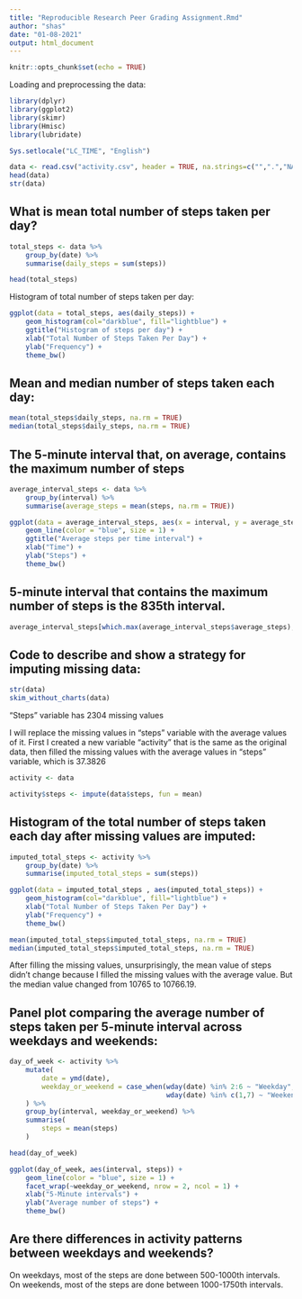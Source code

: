 ```yaml
---
title: "Reproducible Research Peer Grading Assignment.Rmd"
author: "shas"
date: "01-08-2021"
output: html_document
---
```


```r
knitr::opts_chunk$set(echo = TRUE)
```

Loading and preprocessing the data:
```r
library(dplyr)
library(ggplot2)
library(skimr)
library(Hmisc)
library(lubridate)

Sys.setlocale("LC_TIME", "English")
```

```r
data <- read.csv("activity.csv", header = TRUE, na.strings=c("",".","NA"))
head(data)
str(data)
```

## What is mean total number of steps taken per day?

```r
total_steps <- data %>% 
    group_by(date) %>% 
    summarise(daily_steps = sum(steps))

head(total_steps)
```

Histogram of total number of steps taken per day:

```r

ggplot(data = total_steps, aes(daily_steps)) +
    geom_histogram(col="darkblue", fill="lightblue") +
    ggtitle("Histogram of steps per day") +
    xlab("Total Number of Steps Taken Per Day") +
    ylab("Frequency") +
    theme_bw()
```

## Mean and median number of steps taken each day:

```r
mean(total_steps$daily_steps, na.rm = TRUE)
median(total_steps$daily_steps, na.rm = TRUE)
```

## The 5-minute interval that, on average, contains the maximum number of steps

```r
average_interval_steps <- data %>% 
    group_by(interval) %>% 
    summarise(average_steps = mean(steps, na.rm = TRUE))
```

```r
ggplot(data = average_interval_steps, aes(x = interval, y = average_steps)) +
    geom_line(color = "blue", size = 1) +
    ggtitle("Average steps per time interval") +
    xlab("Time") +
    ylab("Steps") +
    theme_bw()
```

## 5-minute interval that contains the maximum number of steps is the 835th interval.

```r
average_interval_steps[which.max(average_interval_steps$average_steps),]$interval
```

## Code to describe and show a strategy for imputing missing data:

```r
str(data)
skim_without_charts(data)
```

"Steps" variable has 2304 missing values

I will replace the missing values in "steps" variable with the average values of it. First I created a new variable "activity" that is the same as the original data, then filled the missing values with the average values in "steps" variable, which is 37.3826

```r
activity <- data 

activity$steps <- impute(data$steps, fun = mean)
```

## Histogram of the total number of steps taken each day after missing values are imputed:

```r
imputed_total_steps <- activity %>% 
    group_by(date) %>% 
    summarise(imputed_total_steps = sum(steps))
```

```r
ggplot(data = imputed_total_steps , aes(imputed_total_steps)) +
    geom_histogram(col="darkblue", fill="lightblue") +
    xlab("Total Number of Steps Taken Per Day") +
    ylab("Frequency") +
    theme_bw()
```

```r
mean(imputed_total_steps$imputed_total_steps, na.rm = TRUE)
median(imputed_total_steps$imputed_total_steps, na.rm = TRUE)
```

After filling the missing values, unsurprisingly, the mean value of steps didn't change because I filled the missing values with the average value. But the median value changed from 10765 to 10766.19.

## Panel plot comparing the average number of steps taken per 5-minute interval across weekdays and weekends:

```r
day_of_week <- activity %>%
    mutate(
        date = ymd(date),
        weekday_or_weekend = case_when(wday(date) %in% 2:6 ~ "Weekday",
                                       wday(date) %in% c(1,7) ~ "Weekend")
    ) %>%
    group_by(interval, weekday_or_weekend) %>%
    summarise(
        steps = mean(steps)
    )
```

```r
head(day_of_week)
```

```r
ggplot(day_of_week, aes(interval, steps)) + 
    geom_line(color = "blue", size = 1) + 
    facet_wrap(~weekday_or_weekend, nrow = 2, ncol = 1) +
    xlab("5-Minute intervals") + 
    ylab("Average number of steps") +
    theme_bw()
```

## Are there differences in activity patterns between weekdays and weekends?

On weekdays, most of the steps are done between 500-1000th intervals.
On weekends, most of the steps are done between 1000-1750th intervals.






